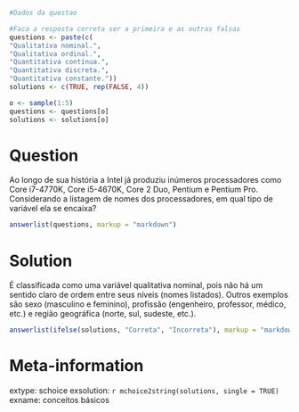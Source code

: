 ```r
#Dados da questao

#Faca a resposta correta ser a primeira e as outras falsas
questions <- paste(c(
"Qualitativa nominal.", 
"Qualitativa ordinal.", 
"Quantitativa contínua.", 
"Quantitativa discreta.", 
"Quantitativa constante."))
solutions <- c(TRUE, rep(FALSE, 4))

o <- sample(1:5)
questions <- questions[o]
solutions <- solutions[o]
```

Question
========
Ao longo de sua história a Intel já produziu inúmeros processadores como Core i7-4770K, Core i5-4670K, Core 2 Duo, Pentium e Pentium Pro. Considerando a listagem de nomes dos processadores, em qual tipo de variável ela se encaixa?

```r
answerlist(questions, markup = "markdown")
```

Solution
========
É classificada como uma variável qualitativa nominal, pois não há um sentido claro de ordem entre seus níveis (nomes listados). Outros exemplos são sexo (masculino e feminino), profissão (engenheiro, professor, médico, etc.)
e região geográfica (norte, sul, sudeste, etc.).

```r
answerlist(ifelse(solutions, "Correta", "Incorreta"), markup = "markdown")
```

Meta-information
================
extype: schoice
exsolution: `r mchoice2string(solutions, single = TRUE)`
exname: conceitos básicos